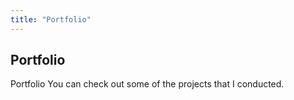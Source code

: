 ```yaml
---
title: "Portfolio"
---
```


## Portfolio

Portfolio You can check out some of the projects that I conducted.
